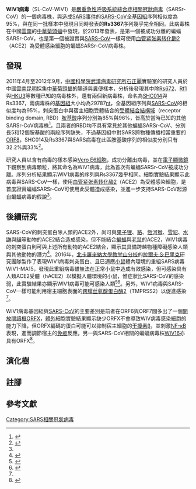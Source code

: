 {{noteTA
|1=zh-cn:严重急性呼吸道综合征; zh-hk:嚴重急性呼吸系統綜合症; zh-tw:嚴重急性呼吸道症候群;
|2=zh-cn:综合征; zh-hk:綜合症; zh-tw:症候群;
}}
{{Virusbox
| image = 
| image_alt = 
| image_caption = 
| parent         = Sarbecovirus 
| species        = SARSr-CoV
| strain         = SL-CoV-WIV1
| authority = 
| subdivision_ranks = 
| subdivision = 
}}

'''WIV1病毒'''（SL-CoV-WIV1）是[[嚴重急性呼吸系統綜合症相關冠狀病毒|嚴重急性呼吸系統綜合症相關冠狀病毒]]（SARSr-CoV）的一個病毒株，與造成[[SARS事件|SARS事件]]的[[SARS-CoV|SARS-CoV]]全[[基因組|基因組]]序列相似度為95%，與在同一批樣本中發現且同時發表的'''Rs3367'''序列幾乎完全相同。此病毒株在中國[[雲南|雲南]]的[[中華菊頭蝠|中華菊頭蝠]]中發現，於2013年發表，是第一個被成功分離的蝙蝠SARSr-CoV，也是第一個被證實與[[SARS-CoV|SARS-CoV]]一樣可使用[[血管紧张素转化酶2|血管紧张素转化酶2]]（ACE2）為受體感染細胞的蝙蝠SARSr-CoV病毒株。

==發現==
2011年4月至2012年9月，[[中國科學院武漢病毒研究所|中國科學院武漢病毒研究所]][[石正麗|石正麗]]實驗室的研究人員於中國[[雲南|雲南]][[昆明|昆明]]採集[[中華菊頭蝠|中華菊頭蝠]]的腸道與糞便樣本，分析後發現其中除[[Rs672病毒|Rs672]]、[[Rf1病毒|Rf1]]與[[蝙蝠冠狀病毒HKU3|HKU3]]等數種已知的病毒株外，還有兩個新病毒株，命名為[[SHC014病毒|SHC014]]與Rs3367，兩病毒株的[[基因組|基因組]]大小均為29787[[核苷酸|nt]]，全基因組序列與[[SARS-CoV|SARS-CoV]]的相似度均為95%，刺突蛋白中與宿主細胞受體結合的[[受體結合結構域|受體結合結構域]]（receptor binding domain, RBD）[[胺基酸|胺基酸]]序列分別為85%與96%，皆高於當時已知的其他SARSr-CoV病毒株<ref name="GeLi2013">{{cite journal|last1=Ge|first1=Xing-Yi|last2=Li|first2=Jia-Lu|last3=Yang|first3=Xing-Lou|last4=Chmura|first4=Aleksei A.|last5=Zhu|first5=Guangjian|last6=Epstein|first6=Jonathan H.|last7=Mazet|first7=Jonna K.|last8=Hu|first8=Ben|last9=Zhang|first9=Wei|last10=Peng|first10=Cheng|last11=Zhang|first11=Yu-Ji|last12=Luo|first12=Chu-Ming|last13=Tan|first13=Bing|last14=Wang|first14=Ning|last15=Zhu|first15=Yan|last16=Crameri|first16=Gary|last17=Zhang|first17=Shu-Yi|last18=Wang|first18=Lin-Fa|last19=Daszak|first19=Peter|last20=Shi|first20=Zheng-Li|display-authors=8|title=Isolation and characterization of a bat SARS-like coronavirus that uses the ACE2 receptor|journal=Nature|volume=503|issue=7477|year=2013|pages=535–538|issn=0028-0836|doi=10.1038/nature12711}}</ref>，且兩者的RBD均不具有常見於其他蝙蝠SARSr-CoV、分別長5和12個胺基酸的兩段序列缺失，不過基因組中對SARS跨物種傳播相當重要的[[SARS-CoV的ORF8|ORF8]]，SHC014及Rs3367與SARS病毒在此區胺基酸序列的相似度分別只有32.2%與33%<ref name="LauFeng2015">{{cite journal|last1=Lau|first1=Susanna K. P.|last2=Feng|first2=Yun|last3=Chen|first3=Honglin|last4=Luk|first4=Hayes K. H.|last5=Yang|first5=Wei-Hong|last6=Li|first6=Kenneth S. M.|last7=Zhang|first7=Yu-Zhen|last8=Huang|first8=Yi|last9=Song|first9=Zhi-Zhong|last10=Chow|first10=Wang-Ngai|last11=Fan|first11=Rachel Y. Y.|last12=Ahmed|first12=Syed Shakeel|last13=Yeung|first13=Hazel C.|last14=Lam|first14=Carol S. F.|last15=Cai|first15=Jian-Piao|last16=Wong|first16=Samson S. Y.|last17=Chan|first17=Jasper F. W.|last18=Yuen|first18=Kwok-Yung|last19=Zhang|first19=Hai-Lin|last20=Woo|first20=Patrick C. Y.|last21=Perlman|first21=S.|display-authors=8|title=Severe Acute Respiratory Syndrome (SARS) Coronavirus ORF8 Protein Is Acquired from SARS-Related Coronavirus from Greater Horseshoe Bats through Recombination|journal=Journal of Virology|volume=89|issue=20|year=2015|pages=10532–10547|issn=0022-538X|doi=10.1128/JVI.01048-15}}</ref>。

研究人員以含有病毒的樣本感染[[Vero細胞|Vero E6細胞]]，成功分離出病毒，並在[[電子顯微鏡|電子顯微鏡]]下觀察到病毒顆粒，將其命名為WIV1病毒，此為首次有蝙蝠SARSr-CoV被成功分離。序列分析結果顯示WIV1病毒的序列與Rs3367幾乎相同。細胞實驗結果顯示此病毒與SARS-CoV一樣，使用[[血管紧张素转化酶2|血管紧张素转化酶2]]（ACE2）為受體感染細胞，是首度證實蝙蝠SARSr-CoV可使用此受體造成感染，並進一步支持SARS-CoV起源自蝙蝠病毒的假說<ref name="GeLi2013"/>。

==後續研究==
SARS-CoV的刺突蛋白除人類的ACE2外，尚可與[[果子狸|果子狸]]、[[貉|貉]]、[[恆河猴|恆河猴]]、[[雪貂|雪貂]]、[[水鼬|水鼬]]與[[貓|貓]]等動物的ACE2結合造成感染，但不能結合[[蝙蝠|蝙蝠]]與[[老鼠|老鼠]]的ACE2，WIV1病毒的刺突蛋白則可與上述所有動物的ACE2結合{{Notetag|1=但與人類ACE2受體（hACE2）的結合能力弱於SARS-CoV<ref name="ZhengZhao2020"/>。}}，顯示其具備跨越物種障礙感染人類與其他動物的潛力<ref name="ZhengZhao2020">{{cite journal|last1=Zheng|first1=Mei|last2=Zhao|first2=Xuesen|last3=Zheng|first3=Shuangli|last4=Chen|first4=Danying|last5=Du|first5=Pengcheng|last6=Li|first6=Xinglin|last7=Jiang|first7=Dong|last8=Guo|first8=Ju-Tao|last9=Zeng|first9=Hui|last10=Lin|first10=Hanxin|title=Bat SARS-Like WIV1 coronavirus uses the ACE2 of multiple animal species as receptor and evades IFITM3 restriction via TMPRSS2 activation of membrane fusion|journal=Emerging Microbes & Infections|volume=9|issue=1|year=2020|pages=1567–1579|issn=2222-1751|doi=10.1080/22221751.2020.1787797}}</ref>。2016年，[[北卡羅來納大學教堂山分校|北卡羅來納大學教堂山分校]]的[[拉爾夫·S·巴里克|拉爾夫·S·巴里克]]研究團隊製作了表現WIV1病毒刺突蛋白、且已適應[[實驗小鼠|小鼠]]體內環境的重組SARS病毒WIV1-MA15，發現此重組病毒雖無法在正常小鼠中造成有效感染，但可感染具有人類ACE2受體（hACE2）以模擬人體環境的小鼠，惟症狀比SARS-CoV的感染弱，此實驗結果亦顯示WIV1病毒可能可感染人類<ref name="MenacheryYount2016">{{cite journal|last1=Menachery|first1=Vineet D.|last2=Yount|first2=Boyd L.|last3=Sims|first3=Amy C.|last4=Debbink|first4=Kari|last5=Agnihothram|first5=Sudhakar S.|last6=Gralinski|first6=Lisa E.|last7=Graham|first7=Rachel L.|last8=Scobey|first8=Trevor|last9=Plante|first9=Jessica A.|last10=Royal|first10=Scott R.|last11=Swanstrom|first11=Jesica|last12=Sheahan|first12=Timothy P.|last13=Pickles|first13=Raymond J.|last14=Corti|first14=Davide|last15=Randell|first15=Scott H.
|displayauthors=8|last16=Lanzavecchia|first16=Antonio|last17=Marasco|first17=Wayne A.|last18=Baric|first18=Ralph S.|title=SARS-like WIV1-CoV poised for human emergence|journal=Proceedings of the National Academy of Sciences|volume=113|issue=11|year=2016|pages=3048–3053|issn=0027-8424|doi=10.1073/pnas.1517719113}}</ref><ref>{{cite web|url=https://www.sciencedaily.com/releases/2016/03/160314211501.htm|title=New SARS-like virus is poised to infect humans|publisher=Science Daily|date=2016-03-14|access-date=2021-01-24|archive-date=2022-01-10|archive-url=https://web.archive.org/web/20220110035509/https://www.sciencedaily.com/releases/2016/03/160314211501.htm}}</ref>。另外，WIV1病毒與SARS-CoV一樣可能利用宿主細胞表面的[[跨膜丝氨酸蛋白酶2|跨膜丝氨酸蛋白酶2]]（TMPRSS2）以促進感染<ref name="ZhengZhao2020"/>。

WIV1病毒基因組與[[SARS-CoV|SARS-CoV]]的主要差別是前者在ORF6與ORF7間多出了一個[[開放閱讀框|開放閱讀框]]ORFX，[[in_vitro|體外]]細胞實驗結果顯示缺少ORFX不會導致WIV病毒感染細胞的能力下降，但ORFX編碼的蛋白可能可以抑制宿主細胞的[[干擾素|干擾素]]β，並刺激[[NF-κB|NF-κB]]表現，進而調節宿主的[[免疫|免疫]]反應。另一與SARS-CoV相關的蝙蝠病毒株[[WIV16病毒|WIV16]]亦具有ORFX<ref name="ZengGao2016">{{cite journal|last1=Zeng|first1=Lei-Ping|last2=Gao|first2=Yu-Tao|last3=Ge|first3=Xing-Yi|last4=Zhang|first4=Qian|last5=Peng|first5=Cheng|last6=Yang|first6=Xing-Lou|last7=Tan|first7=Bing|last8=Chen|first8=Jing|last9=Chmura|first9=Aleksei A.|last10=Daszak|first10=Peter|last11=Shi|first11=Zheng-Li|last12=Perlman|first12=S.|title=Bat Severe Acute Respiratory Syndrome-Like Coronavirus WIV1 Encodes an Extra Accessory Protein, ORFX, Involved in Modulation of the Host Immune Response|journal=Journal of Virology|volume=90|issue=14|year=2016|pages=6573–6582|issn=0022-538X|doi=10.1128/JVI.03079-15}}</ref>。

==演化樹==
{{SARS-CoV-1 related coronavirus}}

==註腳==
{{Notefoot}}

==參考文獻==
{{portal|病毒}}
{{Reflist|2}}
{{Coronavirus}}
{{SARSr-CoV}}
{{Taxonbar|from=Q16000326}}

[[Category:SARS相關冠狀病毒|Category:SARS相關冠狀病毒]]